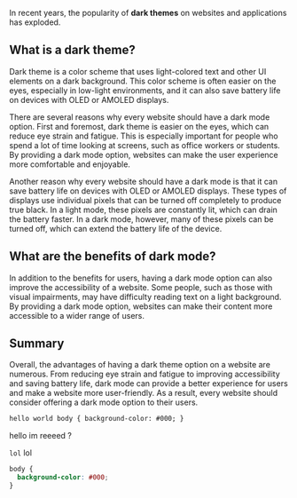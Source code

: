 In recent years, the popularity of **dark themes** on websites and applications has exploded.

## What is a dark theme?

Dark theme is a color scheme that uses light-colored text and other UI elements on a dark background. This color scheme is often easier on the eyes, especially in low-light environments, and it can also save battery life on devices with OLED or AMOLED displays.

There are several reasons why every website should have a dark mode option. First and foremost, dark theme is easier on the eyes, which can reduce eye strain and fatigue. This is especially important for people who spend a lot of time looking at screens, such as office workers or students. By providing a dark mode option, websites can make the user experience more comfortable and enjoyable.

Another reason why every website should have a dark mode is that it can save battery life on devices with OLED or AMOLED displays. These types of displays use individual pixels that can be turned off completely to produce true black. In a light mode, these pixels are constantly lit, which can drain the battery faster. In a dark mode, however, many of these pixels can be turned off, which can extend the battery life of the device.

## What are the benefits of dark mode?

In addition to the benefits for users, having a dark mode option can also improve the accessibility of a website. Some people, such as those with visual impairments, may have difficulty reading text on a light background. By providing a dark mode option, websites can make their content more accessible to a wider range of users.

## Summary

Overall, the advantages of having a dark theme option on a website are numerous. From reducing eye strain and fatigue to improving accessibility and saving battery life, dark mode can provide a better experience for users and make a website more user-friendly. As a result, every website should consider offering a dark mode option to their users.

```html
hello world body { background-color: #000; }
```

<RedText>hello im reeeed ?</RedText>

`lol` lol

```css
body {
  background-color: #000;
}
```
